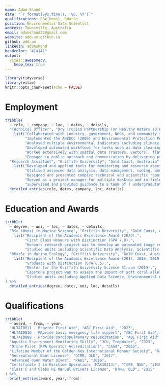 ```yaml
---
name: Adam Shand
date: "`r format(Sys.time(), '%B, %Y')`"
qualifications: BSc(Hons), BMarSc
position: Environmental Data Scientist
address: Townsville, Australia
email: adamshand22@gmail.com
website: add-am.github.io
github: add-am
linkedin: adamshand
headcolor: "414141"
output: 
  vitae::awesomecv:
    keep_tex: true
---
```


```r
library(tidyverse)
library(vitae)
knitr::opts_chunk$set(echo = FALSE)
```

# Employment

```r
tribble(
  ~ role, ~ company, ~ loc, ~ dates, ~ details,
  "Technical Officer", "Dry Tropics Partnership For Healthy Waters (DTPHW)", "Townsville, Australia", "Apr. 2022 - Present", 
    list("Collaborated with industry, government, NGOs, and community stakeholders to deliver environmental monitoring reports.",
         "Implemented the ANZECC (2000) and Environmental Protection Policy water quality guidelines for a range of monitoring projects.",
         "Analysed multiple environmental indicators including climate data, water quality data, vegetation surveys, and fauna surveys.",
         "Developed automated workflows for tasks such as data cleaning, manipulation, analysis, and visualisation.",
         "Worked extensively with spatial data (rasters, vectors), flat files (spreadsheets, Excel), and 3-dimensional data (topography, hypercubes).",
         "Engaged in public outreach and communication by delivering presentations at events, lecturing at JCU, and running stalls at community days."),
  "Research Assistant", "Griffith University", "Gold Coast, Australia", "Nov. 2018 - Jan 2022", 
    list("Developed and applied tools for monitoring and resource assessment in marine and estuarine environments.",
         "Utilised advanced data analysis, data management, coding, and automation techniques for multiple scientific publications.",
         "Designed and presented complex technical and scientific reports to collaborators and stakeholders.",
         "Served as a project manager for multiple desktop and in-field studies.",
         "Supervised and provided guidance to a team of 7 undergradutate students and interns.")) %>% 
  detailed_entries(role, dates, company, loc, details)
```

# Education and Awards

```r
tribble(
  ~ degree, ~ uni, ~ loc, ~ dates, ~ details,
  "BSc (Hons) in Marine Science", "Griffith University", "Gold Coast, Australia", "Feb. 2020 - Nov. 2020", 
    list("Recipient of the Academic Excellence Award (2020).",
         "First Class Honours with Distinction (GPA 7.0).",
         "Honours research project was to develop an automated image recognition and indentification system for estuarine fish species.",
         "Studied units including Scientific Data Analysis, Scientific Report Writing, and Research Planning"),
  "BMarSc in Marine Ecology", "Griffith University", "Gold Coast, Australia", "Feb. 2017 - Nov. 2019", 
    list("Recipient of the Academic Excellence Award (2017, 2018, 2019).",
         "Graduate with Distinction (GPA 6.5).",
         "Mentor for the Griffith University Science Stream (2019).",
         "Capstone project was to assess the impact of soft coral allelopathy on surrounding hard coral cover.",
         "Studied units including Applied Data Science, Environmental Chemistry, Ecotoxicology, and Estuarine Ecology.")
) %>% 
  detailed_entries(degree, dates, uni, loc, details)
```


# Qualifications

```r
tribble(
  ~ award, ~ from, ~ year,
  "HLTAID011 - Provide First Aid", "ABC First Aid", "2023",
  "HLTAID010 - PRovide basic emergency life support", "ABC First Aid", "2023",
  "HLTAID009 - Provide cardiopulmonary resuscitation", "ABC First Aid", "2023",
  "Aquatic Environment Monitoring Skills", "JCU, TropWater", "2023",
  "Drone Pilot (RPA Operator Accreditation)", "CASA", "2023",
  "Lifetime Member of the Golden Key International Honour Society", "Griffith University", "2018",
  "Recreational Boat License", "DTMR, QLD", "2017",
  "Advanced Open Water Diver", "PADI", "2016",
  "Certificate I in Maritime Operations (MAR10313)", "TAFE, NSW", "2015",
  "Class C and Class RE Manual Drivers License", "DTMR, QLD", "2015"
) %>%
  brief_entries(award, year, from)
```
